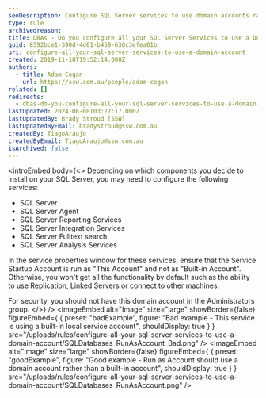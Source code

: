 ```yaml
---
seoDescription: Configure SQL Server services to use domain accounts rather than local service accounts to enable features and enhance security.
type: rule
archivedreason:
title: ​DBAs - Do you configure all your SQL Server Services to use a Domain Account rather than a local service account?
guid: 8592bce1-390d-4d01-b459-630c3efea01b
uri: configure-all-your-sql-server-services-to-use-a-domain-account
created: 2019-11-18T19:52:14.000Z
authors:
  - title: Adam Cogan
    url: https://ssw.com.au/people/adam-cogan
related: []
redirects:
  - dbas-do-you-configure-all-your-sql-server-services-to-use-a-domain-account-rather-than-a-local-service-account
lastUpdated: 2024-06-08T03:27:17.000Z
lastUpdatedBy: Brady Stroud [SSW]
lastUpdatedByEmail: bradystroud@ssw.com.au
createdBy: TiagoAraujo
createdByEmail: TiagoAraujo@ssw.com.au
isArchived: false
---
```


<introEmbed
  body={<>
Depending on which components you decide to install on your SQL Server, you may need to configure the following services:

- SQL Server
- SQL Server Agent
- SQL Server Reporting Services
- SQL Server Integration Services
- SQL Server Fulltext search
- SQL Server Analysis Services

In the service properties window for these services, ensure that the Service Startup Account is run as "This Account" and not as "Built-in Account". Otherwise, you won't get all the functionality by default such as the ability to use Replication, Linked Servers or connect to other machines.

For security, you should not have this domain account in the Administrators group.
  </>}
/>
<imageEmbed
  alt="Image"
  size="large"
  showBorder={false}
  figureEmbed={ {
    preset: "badExample",
    figure: "Bad example - This service is using a built-in local service account",
    shouldDisplay: true
  } }
  src="/uploads/rules/configure-all-your-sql-server-services-to-use-a-domain-account/SQLDatabases_RunAsAccount_Bad.png"
/>
<imageEmbed
  alt="Image"
  size="large"
  showBorder={false}
  figureEmbed={ {
    preset: "goodExample",
    figure: "Good example - Run as Account should use a domain account rather than a built-in account",
    shouldDisplay: true
  } }
  src="/uploads/rules/configure-all-your-sql-server-services-to-use-a-domain-account/SQLDatabases_RunAsAccount.png"
/>
